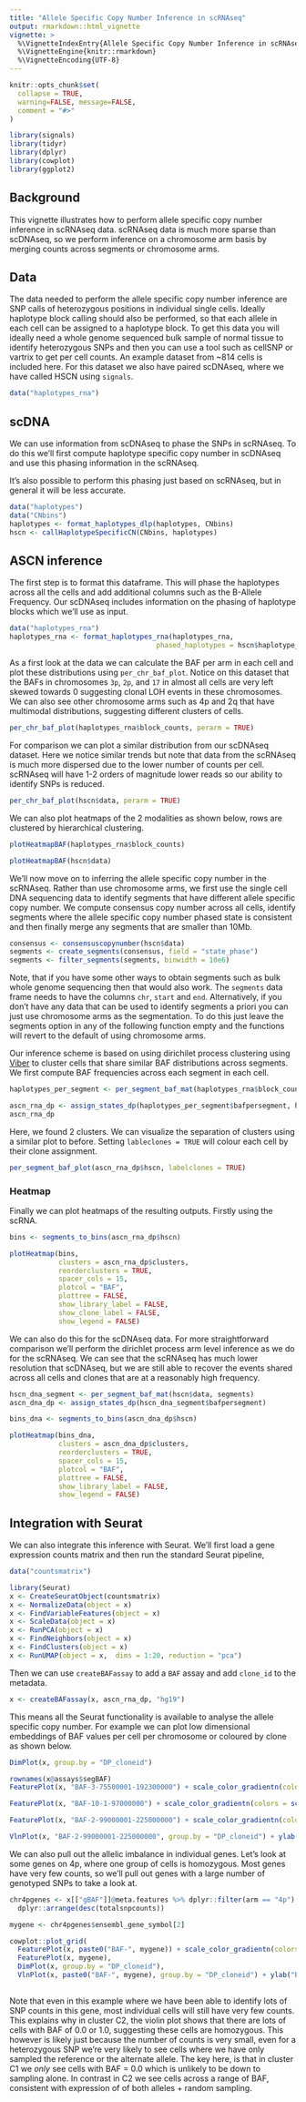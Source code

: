 ```yaml
---
title: "Allele Specific Copy Number Inference in scRNAseq"
output: rmarkdown::html_vignette
vignette: >
  %\VignetteIndexEntry{Allele Specific Copy Number Inference in scRNAseq}
  %\VignetteEngine{knitr::rmarkdown}
  %\VignetteEncoding{UTF-8}
---
```


```r
knitr::opts_chunk$set(
  collapse = TRUE,
  warning=FALSE, message=FALSE, 
  comment = "#>"
)
```

```r
library(signals)
library(tidyr)
library(dplyr)
library(cowplot)
library(ggplot2)
```

## Background
This vignette illustrates how to perform allele specific copy number inference in scRNAseq data. scRNAseq data is much more sparse than scDNAseq, so we perform inference on a chromosome arm basis by merging counts across segments or chromosome arms.

## Data

The data needed to perform the allele specific copy number inference are SNP calls of heterozygous positions in individual single cells. Ideally haplotype block calling should also be performed, so that each allele in each cell can be assigned to a haplotype block. To get this data you will ideally need a whole genome sequenced bulk sample of normal tissue to identify heterozygous SNPs and then you can use a tool such as cellSNP or vartrix to get per cell counts. An example dataset from ~814 cells is included here. For this dataset we also have paired scDNAseq, where we have called HSCN using `signals`.


```r
data("haplotypes_rna")
```

## scDNA

We can use information from scDNAseq to phase the SNPs in scRNAseq. To do this we'll first compute haplotype specific copy number in scDNAseq and use this phasing information in the scRNAseq.

It's also possible to perform this phasing just based on scRNAseq, but in general it will be less accurate.

```r
data("haplotypes")
data("CNbins")
haplotypes <- format_haplotypes_dlp(haplotypes, CNbins)
hscn <- callHaplotypeSpecificCN(CNbins, haplotypes)

```

## ASCN inference 
The first step is to format this dataframe. This will phase the haplotypes across all the cells and add additional columns such as the B-Allele Frequency. Our scDNAseq includes information on the phasing of haplotype blocks which we'll use as input.
```r
data("haplotypes_rna")
haplotypes_rna <- format_haplotypes_rna(haplotypes_rna, 
                                    phased_haplotypes = hscn$haplotype_phasing)
```

As a first look at the data we can calculate the BAF per arm in each cell and plot these distributions using `per_chr_baf_plot`. Notice on this dataset that the BAFs in chromosomes `3p`, `2p`, and `17` in almost all cells are very left skewed towards 0 suggesting clonal LOH events in these chromosomes. We can also see other chromosome arms such as 4p and 2q that have multimodal distributions, suggesting different clusters of cells.
```r
per_chr_baf_plot(haplotypes_rna$block_counts, perarm = TRUE)
```

For comparison we can plot a similar distribution from our scDNAseq dataset. Here we notice similar trends but note that data from the scRNAseq is much more dispersed due to the lower number of counts per cell. scRNAseq will have 1-2 orders of magnitude lower reads so our ability to identify SNPs is reduced.

```r
per_chr_baf_plot(hscn$data, perarm = TRUE)
```

We can also plot heatmaps of the 2 modalities as shown below, rows are clustered by hierarchical clustering.

```r
plotHeatmapBAF(haplotypes_rna$block_counts)
```

```r
plotHeatmapBAF(hscn$data)
```

We'll now move on to inferring the allele specific copy number in the scRNAseq. Rather than use chromosome arms, we first use the single cell DNA sequencing data to identify segments that have different allele specific copy number. We compute consensus copy number across all cells, identify segments where the allele specific copy number phased state is consistent and then finally merge any segments that are smaller than 10Mb.

```r
consensus <- consensuscopynumber(hscn$data)
segments <- create_segments(consensus, field = "state_phase")
segments <- filter_segments(segments, binwidth = 10e6)
```

Note, that if you have some other ways to obtain segments such as bulk whole genome sequencing then that would also work. The `segments` data frame needs to have the columns `chr`, `start` and `end`. Alternatively, if you don't have any data that can be used to identify segments a priori you can just use chromosome arms as the segmentation. To do this just leave the segments option in any of the following function empty and the functions will revert to the default of using chromosome arms.

Our inference scheme is based on using dirichilet process clustering using [Viber](https://github.com/caravagn/VIBER) to cluster cells that share similar BAF distributions across segments. We first compute BAF frequencies across each segment in each cell.

```r
haplotypes_per_segment <- per_segment_baf_mat(haplotypes_rna$block_counts, segments = segments)

ascn_rna_dp <- assign_states_dp(haplotypes_per_segment$bafpersegment, haplotypes_rna)
ascn_rna_dp
```

Here, we found 2 clusters. We can visualize the separation of clusters using a similar plot to before. Setting `lableclones = TRUE` will colour each cell by their clone assignment.

```r
per_segment_baf_plot(ascn_rna_dp$hscn, labelclones = TRUE)
```

### Heatmap

Finally we can plot heatmaps of the resulting outputs. 
Firstly using the scRNA.
```r
bins <- segments_to_bins(ascn_rna_dp$hscn)
```

```r
plotHeatmap(bins,
            clusters = ascn_rna_dp$clusters,
            reorderclusters = TRUE,
            spacer_cols = 15,
            plotcol = "BAF",
            plottree = FALSE,
            show_library_label = FALSE,
            show_clone_label = FALSE,
            show_legend = FALSE)
```


We can also do this for the scDNAseq data. For more straightforward comparison we'll perform the dirichlet process arm level inference as we do for the scRNAseq. We can see that the scRNAseq has much lower resolution that scDNAseq, but we are still able to recover the events shared across all cells and clones that are at a reasonably high frequency.

```r
hscn_dna_segment <- per_segment_baf_mat(hscn$data, segments)
ascn_dna_dp <- assign_states_dp(hscn_dna_segment$bafpersegment)

bins_dna <- segments_to_bins(ascn_dna_dp$hscn)

plotHeatmap(bins_dna,
            clusters = ascn_dna_dp$clusters,
            reorderclusters = TRUE,
            spacer_cols = 15,
            plotcol = "BAF",
            plottree = FALSE,
            show_library_label = FALSE,
            show_legend = FALSE)
```

## Integration with Seurat

We can also integrate this inference with Seurat. We'll first load a gene expression counts matrix and then run the standard Seurat pipeline,

```r
data("countsmatrix")

library(Seurat)
x <- CreateSeuratObject(countsmatrix)
x <- NormalizeData(object = x)
x <- FindVariableFeatures(object = x)
x <- ScaleData(object = x)
x <- RunPCA(object = x)
x <- FindNeighbors(object = x)
x <- FindClusters(object = x)
x <- RunUMAP(object = x,  dims = 1:20, reduction = "pca")

```
Then we can use `createBAFassay` to add a `BAF` assay and add `clone_id` to the metadata.

```r
x <- createBAFassay(x, ascn_rna_dp, "hg19")
```

This means all the Seurat functionality is available to analyse the allele specific copy number. For example we can plot low dimensional embeddings of BAF values per cell per chromosome or coloured by clone as shown below.

```r
DimPlot(x, group.by = "DP_cloneid")
```

```r
rownames(x@assays$segBAF)
FeaturePlot(x, "BAF-3-75500001-192300000") + scale_color_gradientn(colors = scBAFstate_cols())
```

```r
FeaturePlot(x, "BAF-10-1-97000000") + scale_color_gradientn(colors = scBAFstate_cols())
```

```r
FeaturePlot(x, "BAF-2-99000001-225000000") + scale_color_gradientn(colors = scBAFstate_cols())
```

```r
VlnPlot(x, "BAF-2-99000001-225000000", group.by = "DP_cloneid") + ylab("BAF")

```

We can also pull out the allelic imbalance in individual genes. Let's look at some genes on 4p, where one group of cells is homozygous. Most genes have very few counts, so we'll pull out genes with a large number of genotyped SNPs to take a look at. 


```r
chr4pgenes <- x[["gBAF"]]@meta.features %>% dplyr::filter(arm == "4p") %>%
  dplyr::arrange(desc(totalsnpcounts))

mygene <- chr4pgenes$ensembl_gene_symbol[2]

cowplot::plot_grid(
  FeaturePlot(x, paste0("BAF-", mygene)) + scale_color_gradientn(colors = scBAFstate_cols()),
  FeaturePlot(x, mygene),
  DimPlot(x, group.by = "DP_cloneid"),
  VlnPlot(x, paste0("BAF-", mygene), group.by = "DP_cloneid") + ylab("BAF"))
  
```

Note that even in this example where we have been able to identify lots of SNP counts in this gene, most individual cells will still have very few counts. This explains why in cluster C2, the violin plot shows that there are lots of cells with BAF of 0.0 or 1.0, suggesting these cells are homozygous. This however is likely just because the number of counts is very small, even for a heterozygous SNP we're very likely to see cells where we have only sampled the reference or the alternate allele. The key here, is that in cluster C1 we *only* see cells with BAF = 0.0 which is unlikely to be down to sampling alone. In contrast in C2 we see cells across a range of BAF, consistent with expression of of both alleles + random sampling.
